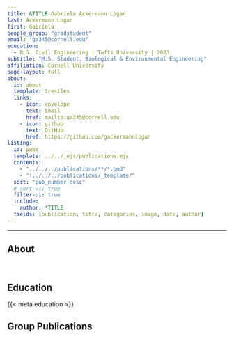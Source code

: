 ```yaml
---
title: &TITLE Gabriela Ackermann Logan
last: Ackermann Logan
first: Gabriela
people_group: "gradstudent"
email: "ga345@cornell.edu"
education:
  - B.S. Civil Engineering | Tufts University | 2023
subtitle: "M.S. Student, Biological & Environmental Engineering"
affiliation: Cornell University
page-layout: full
about: 
  id: about
  template: trestles
  links:
    - icon: envelope
      text: Email
      href: mailto:ga345@cornell.edu
    - icon: github
      text: GitHub 
      href: https://github.com/gackermannlogan
listing:
  id: pubs
  template: ../../_ejs/publications.ejs 
  contents: 
    - "../../../publications/**/*.qmd"
    - "!../../../publications/_template/"
  sort: "pub_number desc"
  # sort-ui: true
  filter-ui: true
  include:
    author: *TITLE
  fields: [publication, title, categories, image, date, author]
---
```


<hr>

## About

:::{#about}

<br>

## Education


{{< meta education >}}

:::

<p>

## Group Publications

:::{#pubs}
:::

